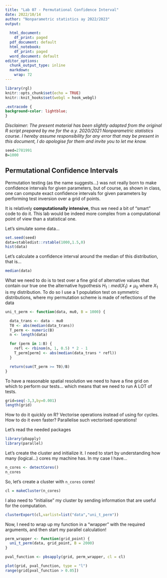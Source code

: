 ```yaml
---
title: "Lab 07 - Permutational Confidence Interval"
date: 2022/10/14
author: "Nonparametric statistics ay 2022/2023"
output:
  
  html_document: 
    df_print: paged
  pdf_document: default
  html_notebook: 
    df_print: paged
  word_document: default
editor_options: 
  chunk_output_type: inline
  markdown: 
    wrap: 72
---
```


```r
library(rgl)
knitr::opts_chunk$set(echo = TRUE)
knitr::knit_hooks$set(webgl = hook_webgl)
```

```css
.extracode {
background-color: lightblue;
}
```

*Disclaimer: The present material has been slightly adapted from the original R
script prepared by me for the a.y. 2020/2021
Nonparametric statistics course. I hereby assume responsibility for any error that may
be present in this document, I do apologise for them and invite you to let me know.*


```r
seed=2781991
B=1000
```

## Permutational Confidence Intervals

Permutation testing (as the name suggests...) was not really born to make confidence intervals for given parameters, but of course, as shown in class, one can compute exact confidence intervals for given parameters by performing test inversion over a grid of points.

It is relatively **computationally intensive**, thus we need a bit of "smart" code to do it.
This lab would be indeed more complex from a computational point of view than a statistical one.

Let's simulate some data...

```r
set.seed(seed)
data=stabledist::rstable(1000,1.5,0)
hist(data)
```

Let's calculate a confidence interval around the median of this distribution, that is...

```r
median(data)
```

What we need to do is to test over a fine grid of alternative values that contain our true one the alternative hypothesis $H_1:med(X_1) \neq \mu_0$ where $X_1$ is my distribution.
To do so I use a 1 population test on symmetric distributions, where my permutation scheme is made of reflections of the data

```r
uni_t_perm <- function(data, mu0, B = 1000) {

  data_trans <- data - mu0
  T0 <- abs(median(data_trans))
  T_perm <- numeric(B)
  n <- length(data)

  for (perm in 1:B) {
    refl <- rbinom(n, 1, 0.5) * 2 - 1
    T_perm[perm] <- abs(median(data_trans * refl))
  }

  return(sum(T_perm >= T0)/B)
}

```

To have a reasonable spatial resolution we need to have a fine grid on which to perform our tests... which means that we need to run A LOT of tests.

```r
grid=seq(-3,3,by=0.001)
length(grid)
```

How to do it quickly on R? Vectorise operations instead of using for cycles.
How to do it even faster? Parallelise such vectorised operations!

Let's read the needed packages

```r
library(pbapply)
library(parallel)
```

Let's create the cluster and initialize it.
I need to start by understanding how many (logical...) cores my machine has.
In my case I have...

```r
n_cores <- detectCores()
n_cores
```

So, let's create a cluster with `n_cores` cores!

```r
cl = makeCluster(n_cores)
```

I also need to "initialise" my cluster by sending information that are useful for the computation.

```r
clusterExport(cl,varlist=list("data","uni_t_perm"))
```

Now, I need to wrap up my function in a "wrapper" with the required arguments, and then start my parallel calculation!

```r
perm_wrapper <- function(grid_point) {
  uni_t_perm(data, grid_point, B = 2000)
}

pval_function <- pbsapply(grid, perm_wrapper, cl = cl)
```

```r
plot(grid, pval_function, type = "l")
range(grid[pval_function > 0.05])
```
